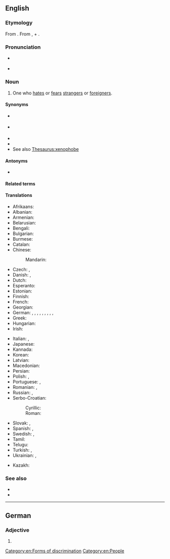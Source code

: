 {{also|xénophobe}}
==English==

===Etymology===
From {{confix|en|xeno|phobe}}. From {{uder|en|grc|ξένος||foreign, strange}}, + {{uder|en|grc|φόβος||fear}}.

===Pronunciation===
* {{a|US}} {{IPA|en|/ˈzɛ.nə.foʊb/|/ˈzi.nə.foʊb/}}
* {{a|RP}} {{IPA|en|/ˈzɛ.nə.fəʊb/}}

===Noun===
{{en-noun}}

# One who [[hate]]s or [[fear]]s [[stranger]]s or [[foreigner]]s.

====Synonyms====
* {{l|en|xenophobiac}} {{q|rare}}
* {{l|en|xenophobian}} {{q|rare}}
* {{l|en|xenophobic}}
* {{l|en|xenophobist}}
* See also [[Thesaurus:xenophobe]]

====Antonyms====
* {{l|en|xenophile}}

====Related terms====
{{rel4|en
|xenophobia
|xenophobic
|xenophobical
|xenophobically
}}

====Translations====
{{trans-top|one who fears or hates strangers or foreigners}}
* Afrikaans: {{t|af|vreemdelinge hater|m|f}}
* Albanian: {{t+|sq|ksenofob}}
* Armenian: {{t+|hy|այլատյաց}}
* Belarusian: {{t|be|ксенафобскія|m|f|n}}
* Bengali: {{t|bn|বিদেশাতঙ্কগ্রস্ত}}
* Bulgarian: {{t+|bg|ксенофоб}}
* Burmese: {{t|my|မုန်းတီးမိနျးမ}}
* Catalan: {{t|ca|xenofòb|m}}
* Chinese:
*: Mandarin: {{t+|cmn|排外|tr=páiwài|sc=Hani}}
* Czech: {{t|cs|xenofob|m}}, {{t|cs|xenofobka|f}}
* Danish: {{t|da|fremmedhader|c}}, {{t+|da|xenofob|c}}
* Dutch: {{t+|nl|xenofoob|m}}
* Esperanto: {{t|eo|ksenofobo}}
* Estonian: {{t|et|ksenofoob}}
* Finnish: {{t|fi|muukalaisvihaaja}}
* French: {{t+|fr|xénophobe|m|f}}
* Georgian: {{t|ka|ქსენოფობი}}
* German: {{t|de|Fremdenfeind|m}}, {{t|de|Fremdenfeindin|f}}, {{t|de|Fremdenhasser|m}}, {{t|de|Fremdenhasserin|f}}, {{t|de|Ausländerfeind|m}}, {{t|de|Ausländerfeindin|f}}, {{t|de|Ausländerhasser|m}}, {{t|de|Ausländerhasserin|f}}, {{t|de|Xenophober|m}}, {{t|de|Xenophobe|f}}
* Greek: {{t+|el|ξενόφοβος|m}}
* Hungarian: {{t+|hu|xenofób}}
* Irish: {{t|ga|seineafóbach|m}}
{{trans-mid}}
* Italian: {{t+|it|xenofobo|m}}, {{t|it|xenofoba|f}}
* Japanese: {{t|ja|ゼノフォーブ|tr=zenofōbu|sc=Jpan}}
* Kannada: {{t|kn|ಪರಕೀಯ ದ್ವೇಷಿ}}
* Korean: {{t|ko|외국 것을 싫어하는}}
* Latvian: {{t|lv|ksenofobs}}
* Macedonian: {{t|mk|ксенофоб|m}}
* Persian: {{t|fa|دشمن بیگانه|sc=fa-Arab}}
* Polish: {{t+|pl|ksenofob|m}}, {{t+|pl|ksenofobka|f}}
* Portuguese: {{t+|pt|xenófobo|m}}, {{t+|pt|xenófoba|f}}
* Romanian: {{t+|ro|xenofob|m}}, {{t+|ro|xenofobă|f}}
* Russian: {{t+|ru|ксенофо́б|m}}, {{t|ru|ксенофо́бка|f}}
* Serbo-Croatian:
*: Cyrillic: {{t|sh|непријатељски према странцима}}
*: Roman: {{t|sh|neprijateljski prema strancima}}
* Slovak: {{t|sk|xenofób|m}}, {{t|sk|xenofóbka|f}}
* Spanish: {{t+|es|xenófobo|m}}, {{t+|es|xenófoba|f}}
* Swedish: {{t+|sv|xenofob|c}}, {{t|sv|främlingshatare|c}}
* Tamil: {{t|ta|வெளிநாட்டவரை வெறுப்பவரும்}}
* Telugu: {{t|te|విదేశీ}}
* Turkish: {{t|tr|yabancı düşmanı}}, {{t|tr|yabancı sevmez}}
* Ukrainian: {{t|uk|ксенофо́б|m}}, {{t|uk|ксенофо́бка|f}}
{{trans-bottom}}

{{checktrans-top}}
* Kazakh: {{t-check|kk|ксенофобия}}
{{trans-mid}}
{{trans-bottom}}

===See also===
* {{l|en|bigot}}
* {{l|en|racist}}

[[Category:en:Forms of discrimination]]
[[Category:en:People]]

----

==German==

===Adjective===
{{head|de|adjective form}}

# {{de-adj form of|xenophob}}
